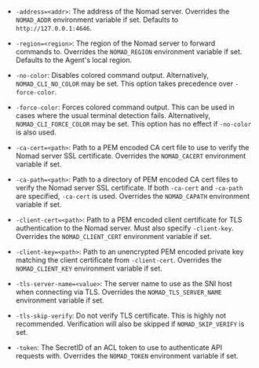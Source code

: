 - `-address=<addr>`: The address of the Nomad server. Overrides the `NOMAD_ADDR`
  environment variable if set. Defaults to `http://127.0.0.1:4646`.

- `-region=<region>`: The region of the Nomad server to forward commands to.
  Overrides the `NOMAD_REGION` environment variable if set. Defaults to the
  Agent's local region.

- `-no-color`: Disables colored command output. Alternatively,
  `NOMAD_CLI_NO_COLOR` may be set. This option takes precedence over
  `-force-color`.

- `-force-color`: Forces colored command output. This can be used in cases where
  the usual terminal detection fails. Alternatively, `NOMAD_CLI_FORCE_COLOR`
  may be set. This option has no effect if `-no-color` is also used.

- `-ca-cert=<path>`: Path to a PEM encoded CA cert file to use to verify the
  Nomad server SSL certificate. Overrides the `NOMAD_CACERT` environment
  variable if set.

- `-ca-path=<path>`: Path to a directory of PEM encoded CA cert files to verify
  the Nomad server SSL certificate. If both `-ca-cert` and `-ca-path` are
  specified, `-ca-cert` is used. Overrides the `NOMAD_CAPATH` environment
  variable if set.

- `-client-cert=<path>`: Path to a PEM encoded client certificate for TLS
  authentication to the Nomad server. Must also specify `-client-key`. Overrides
  the `NOMAD_CLIENT_CERT` environment variable if set.

- `-client-key=<path>`: Path to an unencrypted PEM encoded private key matching
  the client certificate from `-client-cert`. Overrides the `NOMAD_CLIENT_KEY`
  environment variable if set.

- `-tls-server-name=<value>`: The server name to use as the SNI host when connecting
  via TLS. Overrides the `NOMAD_TLS_SERVER_NAME` environment variable if set.

- `-tls-skip-verify`: Do not verify TLS certificate. This is highly not
  recommended. Verification will also be skipped if `NOMAD_SKIP_VERIFY` is set.

- `-token`: The SecretID of an ACL token to use to authenticate API requests with.
  Overrides the `NOMAD_TOKEN` environment variable if set.
